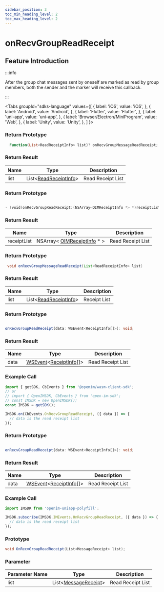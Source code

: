 ```yaml
---
sidebar_position: 3
toc_min_heading_level: 2
toc_max_heading_level: 2
---
```


# onRecvGroupReadReceipt

## Feature Introduction

:::info

After the group chat messages sent by oneself are marked as read by group members, both the sender and the marker will receive this callback.

:::

<Tabs
groupId="sdks-language"
values={[
{ label: 'iOS', value: 'iOS', },
{ label: 'Android', value: 'Android', },
{ label: 'Flutter', value: 'Flutter', },
{ label: 'uni-app', value: 'uni-app', },
{ label: 'Browser/Electron/MiniProgram', value: 'Web', },
{ label: 'Unity', value: 'Unity', },
]
}>

<TabItem value="Flutter">

### Return Prototype

```dart showLineNumbers
  Function(List<ReadReceiptInfo> list)? onRecvGroupMessageReadReceipt;
```

### Return Result

| Name | Type                                                             | Description          |
| ---- | ---------------------------------------------------------------- | -------------------- |
| list | List<[ReadReceiptInfo](/class/message/receiptInfo.mdx)> | Read Receipt List    |

</TabItem>

<TabItem value="iOS">

### Return Prototype

```swift showLineNumbers

- (void)onRecvGroupReadReceipt:(NSArray<OIMReceiptInfo *> *)receiptList;

```

### Return Result

| Name        | Type                                                                    | Description          |
| ----------- | ----------------------------------------------------------------------- | -------------------- |
| receiptList | NSArray< [OIMReceiptInfo](/class/message/messageInfo.mdx) \* > | Read Receipt List    |

</TabItem>

<TabItem value="Android">

### Return Prototype

```java showLineNumbers
 void onRecvGroupMessageReadReceipt(List<ReadReceiptInfo> list)
```

### Return Result

| Name | Type                                                             | Description          |
| ---- | ---------------------------------------------------------------- | -------------------- |
| list | List<[ReadReceiptInfo](/class/message/receiptInfo.mdx)> | Receipt List          |

</TabItem>

<TabItem value="Web">

### Return Prototype

```ts showLineNumbers

onRecvGroupReadReceipt(data: WSEvent<ReceiptInfo[]>): void;

```

### Return Result

| Name | Type                                                                                              | Description          |
| ---- | ------------------------------------------------------------------------------------------------- | -------------------- |
| data | [WSEvent](/class/response.mdx)<[ReceiptInfo](/class/message/receiptInfo.mdx)[]> | Read Receipt List    |

### Example Call

```js showLineNumbers
import { getSDK, CbEvents } from '@openim/wasm-client-sdk';
// or
// import { OpenIMSDK, CbEvents } from 'open-im-sdk';
// const IMSDK = new OpenIMSDK();
const IMSDK = getSDK();

IMSDK.on(CbEvents.OnRecvGroupReadReceipt, ({ data }) => {
  // data is the read receipt list
});
```

</TabItem>

<TabItem value="uni-app">

### Return Prototype

```ts showLineNumbers

onRecvGroupReadReceipt(data: WSEvent<ReceiptInfo[]>): void;

```

### Return Result

| Name | Type                                                                                              | Description          |
| ---- | ------------------------------------------------------------------------------------------------- | -------------------- |
| data | [WSEvent](/class/response.mdx)<[ReceiptInfo](/class/message/receiptInfo.mdx)[]> | Read Receipt List    |

### Example Call

```js showLineNumbers
import IMSDK from 'openim-uniapp-polyfill';

IMSDK.subscribe(IMSDK.IMEvents.OnRecvGroupReadReceipt, ({ data }) => {
  // data is the read receipt list
});
```

</TabItem>

<TabItem value="Unity">

### Prototype

```C# showLineNumbers
void OnRecvGroupReadReceipt(List<MessageReceipt> list);
```

### Parameter 

| Parameter Name  | Type                                                             | Description     |
| ---- | ---------------------------------------------------------------- | -------- |
| list | List<[MessageReceipt](/class/message/receiptInfo.mdx)> |  Read Receipt List |

</TabItem>

</Tabs>